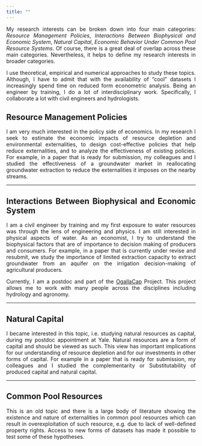 ```yaml
---
title: ""
---
```


<style>
body {
text-align: justify}
</style>


My research interests can be broken down into four main categories: *Resource Management Policies*, *Interactions Between Biophysical and Economic System*, *Natural Capital*, *Economic Behavior Under Common Pool Resource Systems*. Of course, there is a great deal of overlap across these main categories. Nevertheless, it helps to define my research interests in broader categories. 

I use theoretical, empirical and numerical approaches to study these topics. Although, I have to admit that with the availability of "cool" datasets I increasingly spend time on reduced form econometric analysis. Being an engineer by training, I do a lot of interdisciplinary work. Specifically, I collaborate a lot with civil engineers and hydrologists.  



## Resource Management Policies

I am very much interested in the policy side of economics. In my research I seek to estimate the economic impacts of resource depletion and environmental externalities, to design cost-effective policies that help reduce externalities, and to analyze the effectiveness of existing policies. For example, in a paper that is ready for submission, my colleagues and I studied the effectiveness of a groundwater market in reallocating groundwater extraction to reduce the externalities it imposes on the nearby streams. 

***

## Interactions Between Biophysical and Economic System

I am a civil engineer by training and my first exposure to water resources was through the lens of engineering and physics. I am still interested in physical aspects of water. As an economist, I try to understand the biophysical factors that are of importance to decision making of producers and consumers. For example, in a paper that is currently under revise and resubmit, we study the importance of limited extraction capacity to extract groundwater from an aquifer on the irrigation decision-making of agricultural producers. 

Currently, I am a postdoc and part of the [OgallaCap](http://ogallalawater.org/) Project. This project allows me to work with many people across the disciplines including hydrology and agronomy.

***

## Natural Capital
I became interested in this topic, i.e. studying natural resources as capital, during my postdoc appointment at Yale. Natural resources are a form of capital and should be viewed as such. This view has important implications for our understanding of resource depletion and for our investments in other forms of capital. For example in a paper that is ready for submission, my colleagues and I studied the complementarity or Substitutability of produced capital and natural capital. 

***

## Common Pool Resources 
This is an old topic and there is a large body of literature showing the existence and nature of externalities in common pool resources which can result in overexploitation of such resource, e.g. due to lack of well-defined property rights. Access to new forms of datasets has made it possible to test some of these hypotheses.



